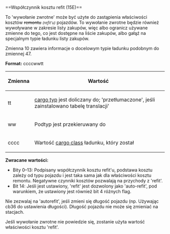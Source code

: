 <noinclude>{{pl/Development/NewGRF/inne strony|en=newgrf-specs.tt-wiki.net/wiki/Callback:_Refit_cost_factor|pl=pl/Development/NewGRF/NFO Specs/Callback/Refit cost factor}}
<!--{{-}}<br>--><!--{{ambox | text = w trakcie edycji.}}--></noinclude><!-- 
-->==<span id="Refit_cost_factor_(15E)"></span><span title="Refit cost factor (15E)" id="Refit_cost_factor_.2815E.29">Współczynnik kosztu refit (15E)</span>==

To <span title=callback>'wywołanie zwrotne'</span> może być użyte do zastąpienia właściwości kosztów <s>remontu</s> <small>''(refit'u)''</small> pojazdów. To wywołanie zwrotne będzie również wywoływane w zakresie listy zakupów, więc albo ogranicz używane zmienne do tego, co jest dostępne na liście zakupów, albo <span title=branch>gałąź</span> na specjalnym typie ładunku listy zakupów.

Zmienna 10 zawiera informacje o docelowym typie ładunku podobnym do zmiennej 47.

'''Format:''' ccccwwtt

{| 
|-
!Zmienna!!Wartość
|-
|tt||[[pl/Development/NewGRF/NFO Specs/CargoTypes|cargo typ]] jest doliczany do; <span title=translated>'przetłumaczone'</span>, jeśli zainstalowano tabelę <span title=translation>translacji'</span>
|-
|ww||Podtyp jest przekieruwany do
|-
|cccc||Wartość [[pl/Development/NewGRF/NFO Specs/Action0/Cargos#cargoclasses-16|cargo class]] ładunku, który został
|}


'''Zwracane wartości:'''
* Bity 0–13: Podpisany współczynnik kosztu refit'u, podstawa kosztu zależy od typu pojazdu i jest taka sama jak dla właściwości kosztu remontu. Negatywne czynniki kosztów pozwalają na przychody z 'refit'.
* Bit 14: Jeśli jest ustawiony, 'refit' jest dozwolony jako 'auto-refit', pod warunkiem, że ustawiony jest również bit 4 różnych flag.
Nie zezwalaj na 'autorefit', jeśli zmieni się długość pojazdu (np. Używając cb36 do ustawienia długości). Długość pojazdu nie może się zmieniać na stacjach.

Jeśli wywołanie zwrotne nie powiedzie się, zostanie użyta wartość właściwości kosztu 'refit'.

